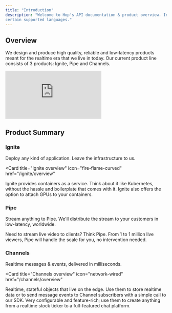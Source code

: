 ```yaml
---
title: "Introduction"
description: "Welcome to Hop's API documentation & product overview. Interfacing with Hop is possible over our REST API, or with prebuilt SDKs for
certain supported languages."
---
```


## Overview

We design and produce high quality, reliable and low-latency products meant for
the realtime era that we live in today. Our current product line consists of 3
products: Ignite, Pipe and Channels.

<iframe
  className="w-full aspect-video"
  src="https://www.youtube.com/embed/VcHF3hm64Zc"
  title="Hop Overview"
  frameborder="0"
  allow="accelerometer; autoplay; clipboard-write; encrypted-media; gyroscope; picture-in-picture"
  allowfullscreen
></iframe>

## Product Summary

### Ignite

Deploy any kind of application. Leave the infrastructure to us.

<Card
  title="Ignite overview"
  icon="fire-flame-curved"
  href="/ignite/overview"
>
  Ignite provides containers as a service. Think about it like Kubernetes, without the hassle and boilerplate that comes with it. Ignite also offers the option to attach GPUs to your containers.
</Card>

### Pipe

Stream anything to Pipe. We'll distribute the stream to your customers in low-latency, worldwide.

<Card title="Pipe overview" icon="video" href="/pipe/overview">
  Need to stream live video to clients? Think Pipe. From 1 to 1 million live viewers, Pipe will handle the scale for you, no intervention needed.
</Card>

### Channels

Realtime messages & events, delivered in milliseconds.

<Card
  title="Channels overview"
  icon="network-wired"
  href="/channels/overview"
>
  Realtime, stateful objects that live on the edge. Use them to store realtime
  data or to send message events to Channel subscribers with a simple call to our
  SDK. Very configurable and feature-rich; use them to create anything from a
  realtime stock ticker to a full-featured chat platform.
</Card>